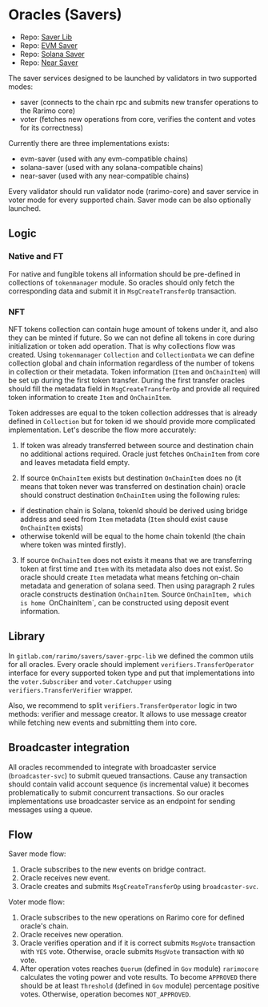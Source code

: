 ---
---

# Oracles (Savers)

- Repo: [Saver Lib](gitlab.com/rarimo/savers/saver-grpc-lib)
- Repo: [EVM Saver](gitlab.com/rarimo/savers/evm-saver-svc)
- Repo: [Solana Saver](gitlab.com/rarimo/savers/solana-saver-svc)
- Repo: [Near Saver](gitlab.com/rarimo/savers/near-saver-svc)

The saver services designed to be launched by validators in two supported modes:
- saver (connects to the chain rpc and submits new transfer operations to the Rarimo core)
- voter (fetches new operations from core, verifies the content and votes for its correctness)

Currently there are three implementations exists:
- evm-saver (used with any evm-compatible chains)
- solana-saver (used with any solana-compatible chains)
- near-saver (used with any near-compatible chains)

Every validator should run validator node (rarimo-core) and saver service in voter mode for every supported chain.
Saver mode can be also optionally launched.

## Logic

### Native and FT
For native and fungible tokens all information should be pre-defined in collections of `tokenmanager` module.
So oracles should only fetch the corresponding data and submit it in `MsgCreateTransferOp` transaction.

### NFT
NFT tokens collection can contain huge amount of tokens under it, and also they can be minted if future.
So we can not define all tokens in core during initialization or token add operation. That is why collections flow was created.
Using `tokenmanager` `Collection` and `CollectionData` we can define collection global and chain information regardless
of the number of tokens in collection or their metadata.
Token information (`Item` and `OnChainItem`) will be set up during the first token transfer.
During the first transfer oracles should fill the metadata field in `MsgCreateTransferOp` and provide all required token information to create `Item` and `OnChainItem`.

Token addresses are equal to the token collection addresses that is already defined in `Collection` but for token id we should provide more complicated implementation.
Let's describe the flow more accurately:

1. If token was already transferred between source and destination chain no additional actions required. Oracle just 
fetches `OnChainItem` from core and leaves metadata field empty.

2. If source `OnChainItem` exists but destination `OnChainItem` does no (it means that token never was transferred on destination chain)
oracle should construct destination `OnChainItem` using the following rules:
- if destination chain is Solana, tokenId should be derived using bridge address and seed from `Item` metadata (`Item` should exist cause `OnChainItem` exists)
- otherwise tokenId will be equal to the home chain tokenId (the chain where token was minted firstly).

3. If source `OnChainItem` does not exists it means that we are transferring token at first time and `Item` with its metadata also does not exist.
So oracle should create `Item` metadata what means fetching on-chain metadata and generation of solana seed. Then using paragraph 2 rules oracle constructs destination `OnChainItem`.
Source `OnChainItem, which is home `OnChainItem`, can be constructed using deposit event information.


## Library

In `gitlab.com/rarimo/savers/saver-grpc-lib` we defined the common utils for all oracles.
Every oracle should implement `verifiers.TransferOperator` interface for every supported token type
and put that implementations into the `voter.Subscriber` and `voter.Catchupper` using `verifiers.TransferVerifier` wrapper.

Also, we recommend to split `verifiers.TransferOperator` logic in two methods: verifier and message creator.
It allows to use message creator while fetching new events and submitting them into core.

## Broadcaster integration

All oracles recommended to integrate with broadcaster service (`broadcaster-svc`) to submit queued transactions. Cause any transaction should contain valid account sequence
(is incremental value) it becomes problematically to submit concurrent transactions.
So our oracles implementations use broadcaster service as an endpoint for sending messages using a queue.

## Flow

Saver mode flow:
1. Oracle subscribes to the new events on bridge contract.
2. Oracle receives new event.
3. Oracle creates and submits `MsgCreateTransferOp` using `broadcaster-svc`.

Voter mode flow:
1. Oracle subscribes to the new operations on Rarimo core for defined oracle's chain.
2. Oracle receives new operation.
3. Oracle verifies operation and if it is correct submits `MsgVote` transaction with `YES` vote. Otherwise, oracle submits `MsgVote` transaction with `NO` vote.
4. After operation votes reaches `Quorum` (defined in `Gov` module) `rarimocore` calculates the voting power and vote results. To become `APPROVED` there should be at least `Threshold` (defined in `Gov` module) percentage positive votes.
  Otherwise, operation becomes `NOT_APPROVED`.
